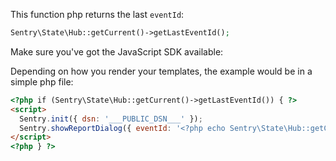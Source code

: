 This function php returns the last `eventId`:

```php
Sentry\State\Hub::getCurrent()->getLastEventId();
```

Make sure you've got the JavaScript SDK available:

<JsCdnTag />

Depending on how you render your templates, the example would be in a simple php file:

```html
<?php if (Sentry\State\Hub::getCurrent()->getLastEventId()) { ?>
<script>
  Sentry.init({ dsn: '___PUBLIC_DSN___' });
  Sentry.showReportDialog({ eventId: '<?php echo Sentry\State\Hub::getCurrent()->getLastEventId(); ?>' })
</script>
<?php } ?>
```
